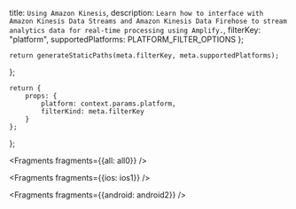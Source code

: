   title: `Using Amazon Kinesis`,
  description: `Learn how to interface with Amazon Kinesis Data Streams and Amazon Kinesis Data Firehose to stream analytics data for real-time processing using Amplify.`,
  filterKey: "platform",
  supportedPlatforms: PLATFORM_FILTER_OPTIONS
};
      


    return generateStaticPaths(meta.filterKey, meta.supportedPlatforms);
};

    return {
        props: {
            platform: context.params.platform,
            filterKind: meta.filterKey
        }
    };
};


<Fragments fragments={{all: all0}} />


<Fragments fragments={{ios: ios1}} />


<Fragments fragments={{android: android2}} />